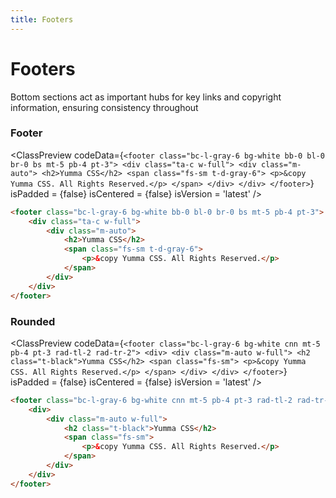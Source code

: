 ```yaml
---
title: Footers
---
```



# Footers

Bottom sections act as important hubs for key links and copyright information, ensuring consistency throughout

### Footer

<ClassPreview
  codeData={`
    <footer class="bc-l-gray-6 bg-white bb-0 bl-0 br-0 bs mt-5 pb-4 pt-3">
        <div class="ta-c w-full">
            <div class="m-auto">
                <h2>Yumma CSS</h2>
                <span class="fs-sm t-d-gray-6">
                    <p>&copy Yumma CSS. All Rights Reserved.</p>
                </span>
            </div>
        </div>
    </footer>
  `}
  isPadded = {false}
  isCentered = {false}
  isVersion = 'latest'
/>

```html
<footer class="bc-l-gray-6 bg-white bb-0 bl-0 br-0 bs mt-5 pb-4 pt-3">
    <div class="ta-c w-full">
        <div class="m-auto">
            <h2>Yumma CSS</h2>
            <span class="fs-sm t-d-gray-6">
                <p>&copy Yumma CSS. All Rights Reserved.</p>
            </span>
        </div>
    </div>
</footer>
```

### Rounded

<ClassPreview
  codeData={`
    <footer class="bc-l-gray-6 bg-white cnn mt-5 pb-4 pt-3 rad-tl-2 rad-tr-2">
        <div>
            <div class="m-auto w-full">
                <h2 class="t-black">Yumma CSS</h2>
                <span class="fs-sm">
                    <p>&copy Yumma CSS. All Rights Reserved.</p>
                </span>
            </div>
        </div>
    </footer>
  `}
  isPadded = {false}
  isCentered = {false}
  isVersion = 'latest'
/>

```html
<footer class="bc-l-gray-6 bg-white cnn mt-5 pb-4 pt-3 rad-tl-2 rad-tr-2">
    <div>
        <div class="m-auto w-full">
            <h2 class="t-black">Yumma CSS</h2>
            <span class="fs-sm">
                <p>&copy Yumma CSS. All Rights Reserved.</p>
            </span>
        </div>
    </div>
</footer>
```